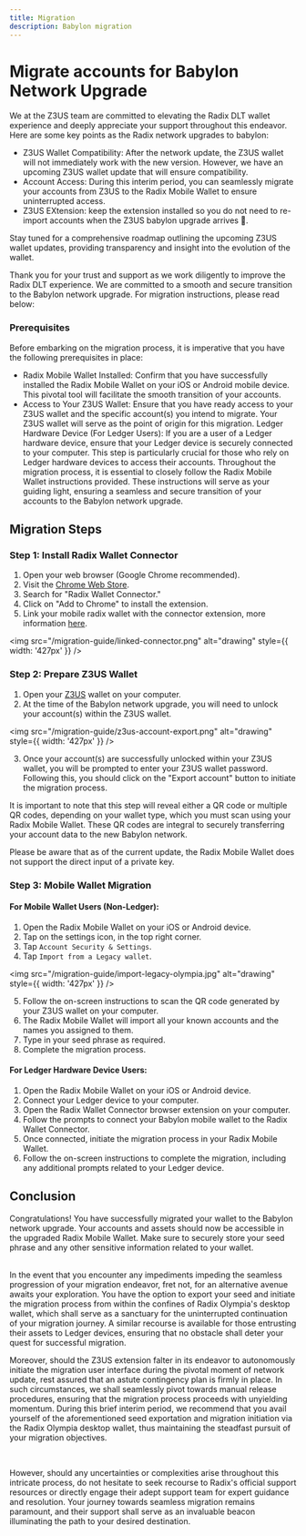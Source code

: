 ```yaml
---
title: Migration
description: Babylon migration
---
```


# Migrate accounts for Babylon Network Upgrade

We at the Z3US team are committed to elevating the Radix DLT wallet experience and deeply appreciate your support throughout this endeavor.
Here are some key points as the Radix network upgrades to babylon:

- Z3US Wallet Compatibility: After the network update, the Z3US wallet will not immediately work with the new version. However, we have an upcoming Z3US wallet update that will ensure compatibility.
- Account Access: During this interim period, you can seamlessly migrate your accounts from Z3US to the Radix Mobile Wallet to ensure uninterrupted access.
- Z3US EXtension: keep the extension installed so you do not need to re-import accounts when the Z3US babylon upgrade arrives 🚀.

Stay tuned for a comprehensive roadmap outlining the upcoming Z3US wallet updates, providing transparency and insight into the evolution of the wallet.

Thank you for your trust and support as we work diligently to improve the Radix DLT experience. We are committed to a smooth and secure transition to the Babylon network upgrade. For migration instructions, please read below:

### Prerequisites

Before embarking on the migration process, it is imperative that you have the following prerequisites in place:

- Radix Mobile Wallet Installed: Confirm that you have successfully installed the Radix Mobile Wallet on your iOS or Android mobile device. This pivotal tool will facilitate the smooth transition of your accounts.
- Access to Your Z3US Wallet: Ensure that you have ready access to your Z3US wallet and the specific account(s) you intend to migrate. Your Z3US wallet will serve as the point of origin for this migration.
  Ledger Hardware Device (For Ledger Users): If you are a user of a Ledger hardware device, ensure that your Ledger device is securely connected to your computer. This step is particularly crucial for those who rely on Ledger hardware devices to access their accounts.
  Throughout the migration process, it is essential to closely follow the Radix Mobile Wallet instructions provided. These instructions will serve as your guiding light, ensuring a seamless and secure transition of your accounts to the Babylon network upgrade.

## Migration Steps

### Step 1: Install Radix Wallet Connector

1. Open your web browser (Google Chrome recommended).
2. Visit the [Chrome Web Store](https://chrome.google.com/webstore).
3. Search for "Radix Wallet Connector."
4. Click on "Add to Chrome" to install the extension.
5. Link your mobile radix wallet with the connector extension, more information [here](https://docs-babylon.radixdlt.com/main/getting-started-developers/wallet/wallet-and-connector-installation.html).

<img src="/migration-guide/linked-connector.png" alt="drawing" style={{ width: '427px' }} />

### Step 2: Prepare Z3US Wallet

1. Open your [Z3US](https://chrome.google.com/webstore/detail/z3us/icpikagpkkbldbfjlbefnmmmcohbjije) wallet on your computer.
2. At the time of the Babylon network upgrade, you will need to unlock your account(s) within the Z3US wallet.

<img src="/migration-guide/z3us-account-export.png" alt="drawing" style={{ width: '427px' }} />

3. Once your account(s) are successfully unlocked within your Z3US wallet, you will be prompted to enter your Z3US wallet password. Following this, you should click on the "Export account" button to initiate the migration process.

It is important to note that this step will reveal either a QR code or multiple QR codes, depending on your wallet type, which you must scan using your Radix Mobile Wallet. These QR codes are integral to securely transferring your account data to the new Babylon network.

Please be aware that as of the current update, the Radix Mobile Wallet does not support the direct input of a private key.

### Step 3: Mobile Wallet Migration

#### For Mobile Wallet Users (Non-Ledger):

1. Open the Radix Mobile Wallet on your iOS or Android device.
2. Tap on the settings icon, in the top right corner.
3. Tap `Account Security & Settings`.
4. Tap `Import from a Legacy wallet`.

<img src="/migration-guide/import-legacy-olympia.jpg" alt="drawing" style={{ width: '427px' }} />

5. Follow the on-screen instructions to scan the QR code generated by your Z3US wallet on your computer.
6. The Radix Mobile Wallet will import all your known accounts and the names you assigned to them.
7. Type in your seed phrase as required.
8. Complete the migration process.

#### For Ledger Hardware Device Users:

1. Open the Radix Mobile Wallet on your iOS or Android device.
2. Connect your Ledger device to your computer.
3. Open the Radix Wallet Connector browser extension on your computer.
4. Follow the prompts to connect your Babylon mobile wallet to the Radix Wallet Connector.
5. Once connected, initiate the migration process in your Radix Mobile Wallet.
6. Follow the on-screen instructions to complete the migration, including any additional prompts related to your Ledger device.

## Conclusion

Congratulations! You have successfully migrated your wallet to the Babylon network upgrade. Your accounts and assets should now be accessible in the upgraded Radix Mobile Wallet. Make sure to securely store your seed phrase and any other sensitive information related to your wallet.

<br />
In the event that you encounter any impediments impeding the seamless progression of your migration endeavor, fret not, for
an alternative avenue awaits your exploration. You have the option to export your seed and initiate the migration process
from within the confines of Radix Olympia's desktop wallet, which shall serve as a sanctuary for the uninterrupted continuation
of your migration journey. A similar recourse is available for those entrusting their assets to Ledger devices, ensuring
that no obstacle shall deter your quest for successful migration.

<br />

Moreover, should the Z3US extension falter in its endeavor to autonomously initiate the migration user interface during the pivotal moment of network update, rest assured that an astute contingency plan is firmly in place. In such circumstances, we shall seamlessly pivot towards manual release procedures, ensuring that the migration process proceeds with unyielding momentum. During this brief interim period, we recommend that you avail yourself of the aforementioned seed exportation and migration initiation via the Radix Olympia desktop wallet, thus maintaining the steadfast pursuit of your migration objectives.

<br />

However, should any uncertainties or complexities arise throughout this intricate process, do not hesitate to seek recourse to Radix's official support resources or directly engage their adept support team for expert guidance and resolution. Your journey towards seamless migration remains paramount, and their support shall serve as an invaluable beacon illuminating the path to your desired destination.
